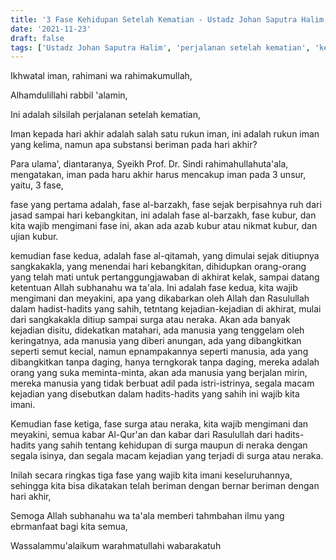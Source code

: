 ```yaml
---
title: '3 Fase Kehidupan Setelah Kematian - Ustadz Johan Saputra Halim, M.H.I. - Perjalanan Setelah Kematian'
date: '2021-11-23'
draft: false
tags: ['Ustadz Johan Saputra Halim', 'perjalanan setelah kematian', 'kematian']
---
```


Ikhwatal iman, rahimani wa rahimakumullah,

Alhamdulillahi rabbil 'alamin,

Ini adalah silsilah perjalanan setelah kematian,

Iman kepada hari akhir adalah salah satu rukun iman, ini adalah rukun iman yang kelima, namun apa substansi beriman pada hari akhir?

Para ulama', diantaranya, Syeikh Prof. Dr. Sindi rahimahullahuta'ala, mengatakan, iman pada haru akhir harus mencakup iman pada 3 unsur, yaitu, 3 fase,

fase yang pertama adalah, fase al-barzakh, fase sejak berpisahnya ruh dari jasad sampai hari kebangkitan, ini adalah fase al-barzakh, fase kubur, dan kita wajib mengimani fase ini, akan ada azab kubur atau nikmat kubur, dan ujian kubur.

kemudian fase kedua, adalah fase al-qitamah, yang dimulai sejak ditiupnya sangkakakla, yang menendai hari kebangkitan, dihidupkan orang-orang yang telah mati untuk pertanggungjawaban di akhirat kelak, sampai datang ketentuan Allah subhanahu wa ta'ala. Ini adalah fase kedua, kita wajib mengimani dan meyakini, apa yang dikabarkan oleh Allah dan Rasulullah dalam hadist-hadits yang sahih, tetntang kejadian-kejadian di akhirat, mulai dari sangkakakla ditiup sampai surga atau neraka. Akan ada banyak kejadian disitu, didekatkan matahari, ada manusia yang tenggelam oleh keringatnya, ada manusia yang diberi anungan, ada yang dibangkitkan seperti semut kecial, namun epnampakannya seperti manusia, ada yang dibangkitkan tanpa daging, hanya terngkorak tanpa daging, mereka adalah orang yang suka meminta-minta, akan ada manusia yang berjalan mirin, mereka manusia yang tidak berbuat adil pada istri-istrinya, segala macam kejadian yang disebutkan dalam hadits-hadits yang sahih ini wajib kita imani.

Kemudian fase ketiga, fase surga atau neraka, kita wajib mengimani dan meyakini, semua kabar Al-Qur'an dan kabar dari Rasulullah dari hadits-hadits yang sahih tentang kehidupan di surga maupun di neraka dengan segala isinya, dan segala macam kejadian yang terjadi di surga atau neraka.

Inilah secara ringkas tiga fase yang wajib kita imani keseluruhannya, sehingga kita bisa dikatakan telah beriman dengan bernar beriman dengan hari akhir,

Semoga Allah subhanahu wa ta'ala memberi tahmbahan ilmu yang ebrmanfaat bagi kita semua,

Wassalammu'alaikum warahmatullahi wabarakatuh
